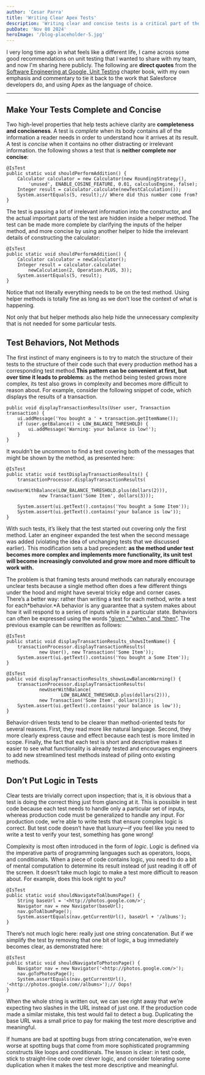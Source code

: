 ```yaml
---
author: 'Cesar Parra'
title: 'Writing Clear Apex Tests'
description: 'Writing clear and concise tests is a critical part of the development process. In this post, we will explore some best practices for writing clear Apex tests.'
pubDate: 'Nov 08 2024'
heroImage: '/blog-placeholder-5.jpg'
---
```


I very long time ago in what feels like a different life,
I came across some good recommendations on unit testing that I wanted to share with my team, and now I'm sharing here publicly.
The following are **direct quotes** from the [Software Engineering at Google, Unit Testing](https://learning.oreilly.com/library/view/software-engineering-at/9781492082781/ch12.html)
chapter book, with my own emphasis and commentary to tie it back to the work that Salesforce developers do,
and using Apex as the language of choice.

---

## Make Your Tests Complete and Concise

Two high-level properties that help tests achieve clarity are **completeness and conciseness**. A test is *complete* when
its body contains all of the information a reader needs in order to understand how it arrives at its result. A test is
*concise* when it contains no other distracting or irrelevant information. the following shows a test that is **neither
complete nor concise**:

```apex
@IsTest
public static void shouldPerformAddition() {
    Calculator calculator = new Calculator(new RoundingStrategy(),
        'unused', ENABLE_COSINE_FEATURE, 0.01, calculusEngine, false);
    Integer result = calculator.calculate(newTestCalculation());
    System.assertEquals(5, result);// Where did this number come from?
}
```

The test is passing a lot of irrelevant information into the constructor, and the actual important parts of the test are
hidden inside a helper method. The test can be made more complete by clarifying the inputs of the helper method, and
more concise by using another helper to hide the irrelevant details of constructing the calculator:

```apex
@IsTest
public static void shouldPerformAddition() {
    Calculator calculator = newCalculator();
    Integer result = calculator.calculate(
        newCalculation(2, Operation.PLUS, 3));
    System.assertEquals(5, result);
}
```

Notice that not literally everything needs to be on the test method. Using helper methods is totally fine as long as we
don’t lose the context of what is happening.

Not only that but helper methods also help hide the unnecessary complexity that is not needed for some particular tests.

## Test Behaviors, Not Methods

The first instinct of many engineers is to try to match the structure of their tests to the structure of their code such
that every production method has a corresponding test method.**This pattern can be convenient at first, but over time it
leads to problems**: as the method being tested grows more complex, its test also grows in complexity and becomes more
difficult to reason about. For example, consider the following snippet of code, which displays the results of a
transaction.

```apex
public void displayTransactionResults(User user, Transaction transaction) {
    ui.addMessage('You bought a ' + transaction.getItemName());
    if (user.getBalance() < LOW_BALANCE_THRESHOLD) {
        ui.addMessage('Warning: your balance is low!');
    }
}
```

It wouldn’t be uncommon to find a test covering both of the messages that might be shown by the method, as presented
here:

```apex
@IsTest
public static void testDisplayTransactionResults() {
    transactionProcessor.displayTransactionResults(
            newUserWithBalance(LOW_BALANCE_THRESHOLD.plus(dollars(2))),
            new Transaction('Some Item', dollars(3)));

    System.assert(ui.getText().contains('You bought a Some Item'));
    System.assert(ui.getText().contains('your balance is low'));
}

```

With such tests, it’s likely that the test started out covering only the first method. Later an engineer expanded the
test when the second message was added (violating the idea of unchanging tests that we discussed earlier). This
modification sets a bad precedent: **as the method under test becomes more complex and implements more functionality,
its unit test will become increasingly convoluted and grow more and more difficult to work with.**

The problem is that framing tests around methods can naturally encourage unclear tests because a single method often
does a few different things under the hood and might have several tricky edge and corner cases. There’s a better way:
rather than writing a test for each method, write a test for each*behavior.*A behavior is any guarantee that a system
makes about how it will respond to a series of inputs while in a particular state. Behaviors can often be expressed
using the words [“given,” “when,” and “then”](https://oreil.ly/I9IvR). The previous example can be rewritten as follows:

```apex
@IsTest
public static void displayTransactionResults_showsItemName() {
    transactionProcessor.displayTransactionResults(
            new User(), new Transaction('Some Item'));
    System.assert(ui.getText().contains('You bought a Some Item'));
}

@IsTest
public void displayTransactionResults_showsLowBalanceWarning() {
    transactionProcessor.displayTransactionResults(
            newUserWithBalance(
                    LOW_BALANCE_THRESHOLD.plus(dollars(2))),
            new Transaction('Some Item', dollars(3)));
    System.assert(ui.getText().contains('your balance is low'));
}
```

Behavior-driven tests tend to be clearer than method-oriented tests for several reasons. First, they read more like
natural language. Second, they more clearly express cause and effect because each test is more limited in scope.
Finally, the fact that each test is short and descriptive makes it easier to see what functionality is already tested
and encourages engineers to add new streamlined test methods instead of piling onto existing methods.

## Don’t Put Logic in Tests

Clear tests are trivially correct upon inspection; that is, it is obvious that a test is doing the correct thing just
from glancing at it. This is possible in test code because each test needs to handle only a particular set of inputs,
whereas production code must be generalized to handle any input. For production code, we’re able to write tests that
ensure complex logic is correct. But test code doesn’t have that luxury—if you feel like you need to write a test to
verify your test, something has gone wrong!

Complexity is most often introduced in the form of *logic*. Logic is defined via the imperative parts of programming
languages such as operators, loops, and conditionals. When a piece of code contains logic, you need to do a bit of
mental computation to determine its result instead of just reading it off of the screen. It doesn’t take much logic to
make a test more difficult to reason about. For example, does this look right to you?

```apex
@IsTest
public static void shouldNavigateToAlbumsPage() {
    String baseUrl = '<http://photos.google.com/>';
    Navigator nav = new Navigator(baseUrl);
    nav.goToAlbumPage();
    System.assertEquals(nav.getCurrentUrl(), baseUrl + '/albums');
}
```

There’s not much logic here: really just one string concatenation. But if we simplify the test by removing that one bit
of logic, a bug immediately becomes clear, as demonstrated here:

```apex
@IsTest
public static void shouldNavigateToPhotosPage() {
    Navigator nav = new Navigator('<http://photos.google.com/>');
    nav.goToPhotosPage();
    System.assertEquals(nav.getCurrentUrl(), '<http://photos.google.com//albums>');// Oops!
}
```

When the whole string is written out, we can see right away that we’re expecting two slashes in the URL instead of just
one. If the production code made a similar mistake, this test would fail to detect a bug. Duplicating the base URL was a
small price to pay for making the test more descriptive and meaningful.

If humans are bad at spotting bugs from string concatenation, we’re even worse at spotting bugs that come from more
sophisticated programming constructs like loops and conditionals. The lesson is clear: in test code, stick to
straight-line code over clever logic, and consider tolerating some duplication when it makes the test more descriptive
and meaningful.
